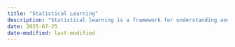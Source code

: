 ```yaml
---
title: "Statistical Learning"
description: "Statistical learning is a framework for understanding and modeling complex data patterns, combining statistical methods with machine learning algorithms to build predictive models."
date: 2025-07-25
date-modified: last-modified
---
```


#
